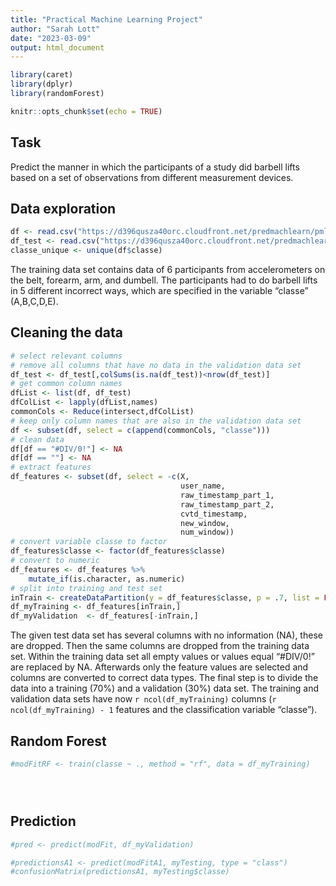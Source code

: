 ```yaml
---
title: "Practical Machine Learning Project"
author: "Sarah Lott"
date: "2023-03-09"
output: html_document
---
```


```r
library(caret)
library(dplyr)
library(randomForest)
```

```r
knitr::opts_chunk$set(echo = TRUE)
```

## Task
Predict the manner in which the participants of a study did barbell lifts based on a set of observations from different measurement devices.

## Data exploration

```r
df <- read.csv("https://d396qusza40orc.cloudfront.net/predmachlearn/pml-training.csv")
df_test <- read.csv("https://d396qusza40orc.cloudfront.net/predmachlearn/pml-testing.csv")
classe_unique <- unique(df$classe)
```
The training data set contains data of 6 participants from accelerometers on the belt, forearm, arm, and dumbell. The participants had to do barbell lifts in 5 different incorrect ways, which are specified in the variable "classe" (A,B,C,D,E).

## Cleaning the data

```r
# select relevant columns
# remove all columns that have no data in the validation data set
df_test <- df_test[,colSums(is.na(df_test))<nrow(df_test)]
# get common column names
dfList <- list(df, df_test)
dfColList <- lapply(dfList,names)
commonCols <- Reduce(intersect,dfColList)
# keep only column names that are also in the validation data set
df <- subset(df, select = c(append(commonCols, "classe")))
# clean data
df[df == "#DIV/0!"] <- NA
df[df == ""] <- NA
# extract features
df_features <- subset(df, select = -c(X,
                                      user_name,
                                      raw_timestamp_part_1,
                                      raw_timestamp_part_2,
                                      cvtd_timestamp,
                                      new_window,
                                      num_window))
# convert variable classe to factor
df_features$classe <- factor(df_features$classe)
# convert to numeric
df_features <- df_features %>% 
    mutate_if(is.character, as.numeric)
# split into training and test set
inTrain <- createDataPartition(y = df_features$classe, p = .7, list = FALSE)
df_myTraining <- df_features[inTrain,]
df_myValidation  <- df_features[-inTrain,]
```

The given test data set has several columns with no information (NA), these are dropped. Then the same columns are dropped from the training data set. Within the training data set all empty values or values equal "#DIV/0!" are replaced by NA. Afterwards only the feature values are selected and columns are converted to correct data types. The final step is to divide the data into a training (70%) and a validation (30%) data set.
The training and validation data sets have now `r ncol(df_myTraining)` columns (`r ncol(df_myTraining) - 1` features and the classification variable "classe"). 

## Random Forest

```r
#modFitRF <- train(classe ~ ., method = "rf", data = df_myTraining)





```


## Prediction
```r
#pred <- predict(modFit, df_myValidation)

#predictionsA1 <- predict(modFitA1, myTesting, type = "class")
#confusionMatrix(predictionsA1, myTesting$classe)

```
